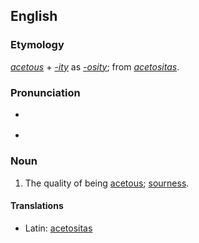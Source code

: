 ==English==

===Etymology===
''[[acetous]]'' + ''[[-ity]]'' as ''[[-osity]]''; from {{LL.}} ''[[acetositas]]''.

===Pronunciation===
* {{a|RP}} {{IPA|/ˈæsɛˌtɒsɪti/}}
*{{audio|en-us-acetosity.ogg|Audio (US)}}

===Noun===
{{en-noun|-}}

# The quality of being [[acetous]]; [[sourness]].

====Translations====
{{trans-top|the quality of being acetous}}
* Latin: [[acetositas]]
{{trans-mid}}
{{trans-bottom}}